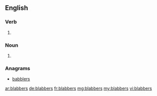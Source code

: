==English==

===Verb===
{{head|en}}

# {{en-third-person singular of|blabber}}

===Noun===
{{head|en|plural}}
# {{plural of|blabber|lang=en|nocat=1}}

===Anagrams===
* [[babblers#English|babblers]]

[[ar:blabbers]]
[[de:blabbers]]
[[fr:blabbers]]
[[mg:blabbers]]
[[my:blabbers]]
[[vi:blabbers]]